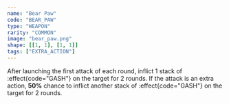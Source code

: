 ```yaml
---
name: "Bear Paw"
code: "BEAR_PAW"
type: "WEAPON"
rarity: "COMMON"
image: "bear_paw.png"
shape: [[1, 1], [1, 1]]
tags: ["EXTRA_ACTION"]
---
```


After launching the first attack of each round, inflict 1 stack of :effect{code="GASH"} on the target for 2 rounds. If the attack is an extra action, **50%** chance to inflict another stack of :effect{code="GASH"} on the target for 2 rounds.